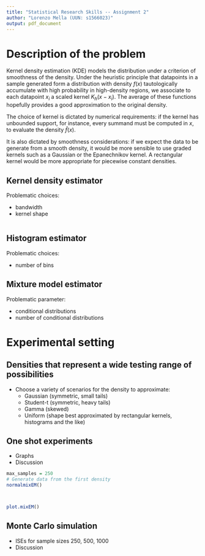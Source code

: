 ```yaml
---
title: "Statistical Research Skills -- Assignment 2"
author: "Lorenzo Mella (UUN: s1566023)"
output: pdf_document
---
```



# Description of the problem

Kernel density estimation (KDE) models the distribution under a criterion of smoothness of the density. Under the heuristic principle that datapoints in a sample generated form a distribution with density $f(x)$ tautologically accumulate with high probability in high-density regions, we associate to each datapoint $x_i$ a scaled kernel $K_h(x-x_i)$. The average of these functions hopefully provides a good approximation to the original density.

The choice of kernel is dictated by numerical requirements: if the kernel has unbounded support, for instance, every summand must be computed in $x$, to evaluate the density $\hat{f}(x)$.

It is also dictated by smoothness considerations: if we expect the data to be generate from a smooth density, it would be more sensible to use graded kernels such as a Gaussian or the Epanechnikov kernel. A rectangular kernel would be more appropriate for piecewise constant densities.


## Kernel density estimator

Problematic choices:

- bandwidth
- kernel shape

```r

```

## Histogram estimator

Problematic choices:

- number of bins

## Mixture model estimator

Problematic parameter:

- conditional distributions
- number of conditional distributions


# Experimental setting

## Densities that represent a wide testing range of possibilities

- Choose a variety of scenarios for the density to approximate:
  - Gaussian (symmetric, small tails)
  - Student-t (symmetric, heavy tails)
  - Gamma (skewed)
  - Uniform (shape best approximated by rectangular kernels, histograms and the like)

## One shot experiments

- Graphs
- Discussion

```r
max_samples = 250
# Generate data from the first density
normalmixEM()



plot.mixEM()
```


## Monte Carlo simulation

- ISEs for sample sizes 250, 500, 1000
- Discussion
